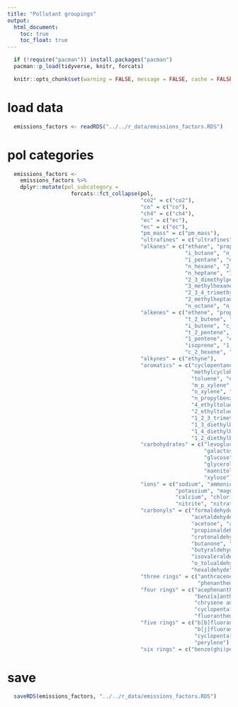 ```yaml
---
title: "Pollutant groupings"
output:
  html_document:
    toc: true
    toc_float: true
---
```


```r
  if (!require("pacman")) install.packages("pacman")
  pacman::p_load(tidyverse, knitr, forcats)
```

```r
  knitr::opts_chunk$set(warning = FALSE, message = FALSE, cache = FALSE)
```

# load data

```r
  emissions_factors <- readRDS("../../r_data/emissions_factors.RDS")
```

# pol categories

```r
  emissions_factors <- 
    emissions_factors %>%
    dplyr::mutate(pol_subcategory =
                    forcats::fct_collapse(pol,
                                          "co2" = c("co2"),
                                          "co" = c("co"),
                                          "ch4" = c("ch4"),
                                          "ec" = c("ec"),
                                          "ec" = c("oc"),
                                          "pm_mass" = c("pm_mass"),
                                          "ultrafines" = c("ultrafines"),
                                          "alkanes" = c("ethane", "propane",
                                                        "i_butane", "n_butane",
                                                        "i_pentane", "n_pentane",
                                                        "n_hexane", "2_4_dimethylpentane",
                                                        "n_heptane", "3_methylpentane",
                                                        "2_3_dimethylpentane", "2_methylhexane",
                                                        "3_methylhexane", "2_2_4_trimethylpentane",
                                                        "2_3_4_trimethylpentane",
                                                        "2_methylheptane", "3_methylheptane",
                                                        "n_octane", "n_nonane", "n_decane"),
                                          "alkenes" = c("ethene", "propene",
                                                        "t_2_butene", "1_butene",
                                                        "i_butene", "c_2_butene",
                                                        "t_2_pentene", "2_methyl_2_butene",
                                                        "1_pentene", "c_2_pentene",
                                                        "isoprene", "1_hexene",
                                                        "c_2_hexene", "a_pinene"),
                                          "alkynes" = c("ethyne"),
                                          "aromatics" = c("cyclopentane", "cyclohexane",
                                                          "methylcyclohexane", "benzene",
                                                          "toluene", "ethylbenzene",
                                                          "m_p_xylene", "styrene",
                                                          "o_xylene", "i_propylbenzene",
                                                          "n_propylbenzene", "3_ethyltoluene",
                                                          "4_ethyltoluene", "1_3_5_trimethylbenzene",
                                                          "2_ethyltoluene", "1_2_4_trimethylbenzene",
                                                          "1_2_3_trimethylbenzene",
                                                          "1_3_diethylbenzene",
                                                          "1_4_diethylbenzene",
                                                          "1_2_diethylbenzene"),
                                          "carbohydrates" = c("levoglucosan", "mannosan",
                                                              "galactosan", "galactose",
                                                              "glucose", "mannose",
                                                              "glycerol", "threitol",
                                                              "mannitol", "arabinose",
                                                              "xylose"),
                                          "ions" = c("sodium", "ammonium",
                                                     "potassium", "magnesium",
                                                     "calcium", "chloride",
                                                     "nitrite", "nitrate", "sulfate"),
                                          "carbonyls" = c("formaldehyde",
                                                          "acetaldehyde",
                                                          "acetone", "acrolein",
                                                          "propionaldehyde",
                                                          "crotonaldehyde",
                                                          "butanone", "methacrolein",
                                                          "butyraldehyde", "benzaldehyde",
                                                          "isovaleraldehyde", "valeraldehyde",
                                                          "o_tolualdehyde", "m_p_tolualdehyde",
                                                          "hexaldehyde", "2_5_dimethylbenzaldehyde"),
                                          "three rings" = c("anthracene", "fluorene",
                                                            "phenanthene"),
                                          "four rings" = c("acephenanthrylene", "b[a]pyrene",
                                                           "benz[a]anthracene", "benzo[c]phenanthrene",
                                                           "chrysene and triphenylene",
                                                           "cyclopenta[ce]phenanthrylene", "pyrene",
                                                           "fluoranthene"),
                                          "five rings" = c("b[b]fluoranthene", "b[e]pyrene",
                                                           "b[j]fluoranthene", "benzo[ghi]fluoranthene",
                                                           "cyclopenta[cd]pyrene", "dibenzo(ah)anthracene",
                                                           "perylene"),
                                          "six rings" = c("benzo(ghi)perylene", "indeno(1,2,3) cd pyrene")))
```

# save

```r
  saveRDS(emissions_factors, "../../r_data/emissions_factors.RDS")
```

